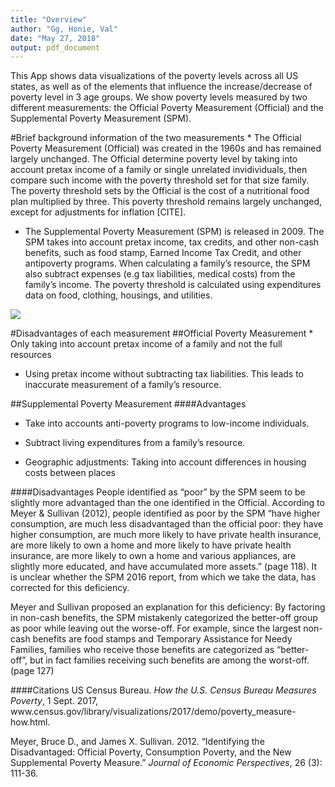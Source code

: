 ```yaml
---
title: "Overview"
author: "Gg, Honie, Val"
date: "May 27, 2018"
output: pdf_document
---
```


This App shows data visualizations of the poverty levels across all US states, as well as of the elements that influence the increase/decrease of poverty level in 3 age groups. We show poverty levels measured by two different measurements: the Official Poverty Measurement (Official) and the Supplemental Poverty Measurement (SPM).

#Brief background information of the two measurements
* The Official Poverty Measurement (Official) was created in the 1960s and has remained largely unchanged. The Official determine poverty level by taking into account pretax income of a family or single unrelated invidividuals, then compare such income with the poverty threshold set for that size family. The poverty threshold sets by the Official is the cost of a nutritional food plan multiplied by three. This poverty threshold remains largely unchanged, except for adjustments for inflation [CITE].

* The Supplemental Poverty Measurement (SPM) is released in 2009. The SPM takes into account pretax income, tax credits, and other non-cash benefits, such as food stamp, Earned Income Tax Credit, and other antipoverty programs. When calculating a family's resource, the SPM also subtract expenses (e.g tax liabilities, medical costs) from the family's income. The poverty threshold is calculated using expenditures data on food, clothing, housings, and utilities.

![](../Pict/Summary.png)

#Disadvantages of each measurement
##Official Poverty Measurement
* Only taking into account pretax income of a family and not the full resources

* Using pretax income without subtracting tax liabilities. This leads to inaccurate measurement of a family's resource.


##Supplemental Poverty Measurement
####Advantages

* Take into accounts anti-poverty programs to low-income individuals.

* Subtract living expenditures from a family's resource.

* Geographic adjustments: Taking into account differences in housing costs between places

####Disadvantages
People identified as "poor" by the SPM seem to be slightly more advantaged than the one identified in the Official. According to Meyer & Sullivan (2012), people identified as poor by the SPM "have higher consumption, are much less disadvantaged than the official poor: they have higher consumption, are much more likely to have private health insurance, are more likely to own a home and more likely to have private health insurance, are more likely to own a home and various appliances, are slightly more educated, and have accumulated more assets." (page 118). It is unclear whether the SPM 2016 report, from which we take the data, has corrected for this deficiency.

Meyer and Sullivan proposed an explanation for this deficiency: By factoring in non-cash benefits, the SPM mistakenly categorized the better-off group as poor while leaving out the worse-off. For example, since the largest non-cash benefits are food stamps and Temporary Assistance for Needy Families, families who receive those benefits are categorized as "better-off", but in fact families receiving such benefits are among the worst-off. (page 127)



####Citations
US Census Bureau. *How the U.S. Census Bureau Measures Poverty*, 1 Sept. 2017, www.census.gov/library/visualizations/2017/demo/poverty_measure-how.html.

Meyer, Bruce D., and James X. Sullivan. 2012. "Identifying the Disadvantaged: Official Poverty, Consumption Poverty, and the New Supplemental Poverty Measure." *Journal of Economic Perspectives*, 26 (3): 111-36.
